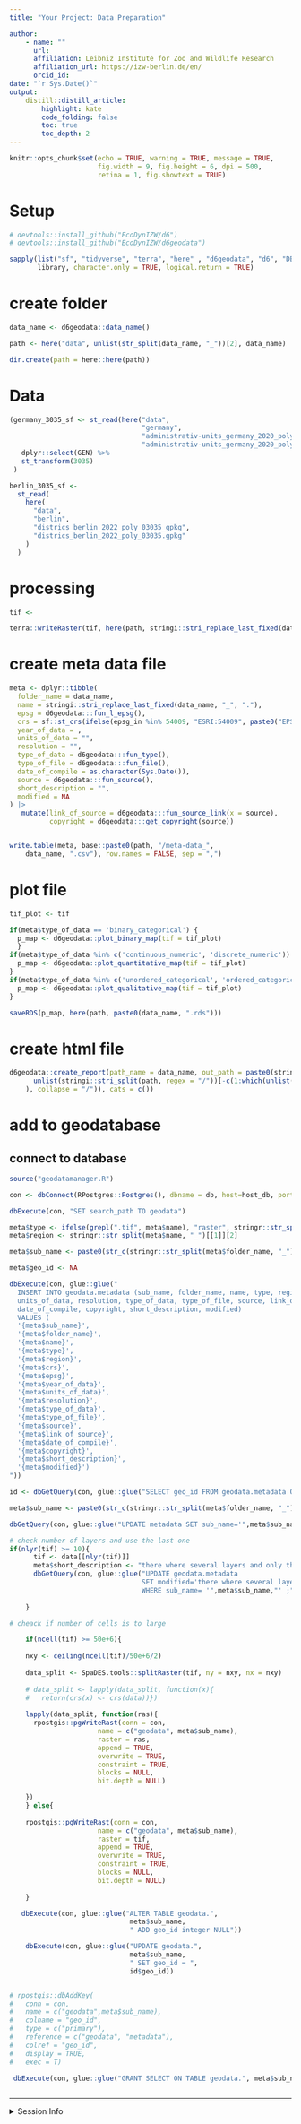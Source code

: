 ```yaml
---
title: "Your Project: Data Preparation" 

author:
    - name: ""
      url: 
      affiliation: Leibniz Institute for Zoo and Wildlife Research
      affiliation_url: https://izw-berlin.de/en/
      orcid_id: 
date: "`r Sys.Date()`"
output: 
    distill::distill_article:
        highlight: kate
        code_folding: false  
        toc: true            
        toc_depth: 2         
---
```



```r
knitr::opts_chunk$set(echo = TRUE, warning = TRUE, message = TRUE,
                      fig.width = 9, fig.height = 6, dpi = 500, 
                      retina = 1, fig.showtext = TRUE)
```

# Setup

```r
# devtools::install_github("EcoDynIZW/d6")
# devtools::install_github("EcoDynIZW/d6geodata")

sapply(list("sf", "tidyverse", "terra", "here" , "d6geodata", "d6", "DBI", "rpostgis"), 
       library, character.only = TRUE, logical.return = TRUE)
```

# create folder

```r
data_name <- d6geodata::data_name()

path <- here("data", unlist(str_split(data_name, "_"))[2], data_name)

dir.create(path = here::here(path))
```

# Data

```r
(germany_3035_sf <- st_read(here("data", 
                                 "germany",
                                 "administrativ-units_germany_2020_polygon_28532_gpkg",
                                 "administrativ-units_germany_2020_polygon_28532.gpkg")) %>% 
   dplyr::select(GEN) %>% 
   st_transform(3035)
 )

berlin_3035_sf <-
  st_read(
    here(
      "data",
      "berlin",
      "districs_berlin_2022_poly_03035_gpkg",
      "districs_berlin_2022_poly_03035.gpkg"
    )
  )

```

# processing

```r
tif <- 

terra::writeRaster(tif, here(path, stringi::stri_replace_last_fixed(data_name, "_", ".")), overwrite = TRUE)
```

# create meta data file

```r
meta <- dplyr::tibble(
  folder_name = data_name,
  name = stringi::stri_replace_last_fixed(data_name, "_", "."),
  epsg = d6geodata:::fun_l_epsg(),
  crs = sf::st_crs(ifelse(epsg_in %in% 54009, "ESRI:54009", paste0("EPSG:", epsg_in)))$proj4string,
  year_of_data = ,
  units_of_data = "",
  resolution = "",
  type_of_data = d6geodata:::fun_type(),
  type_of_file = d6geodata:::fun_file(),
  date_of_compile = as.character(Sys.Date()),
  source = d6geodata:::fun_source(),
  short_description = "",
  modified = NA
) |> 
   mutate(link_of_source = d6geodata:::fun_source_link(x = source),
          copyright = d6geodata:::get_copyright(source))


write.table(meta, base::paste0(path, "/meta-data_", 
    data_name, ".csv"), row.names = FALSE, sep = ",")
```

# plot file

```r
tif_plot <- tif

if(meta$type_of_data == 'binary_categorical') {
  p_map <- d6geodata::plot_binary_map(tif = tif_plot)
  }
if(meta$type_of_data %in% c('continuous_numeric', 'discrete_numeric')) {
  p_map <- d6geodata::plot_quantitative_map(tif = tif_plot)
}
if(meta$type_of_data %in% c('unordered_categorical', 'ordered_categorical')) {
  p_map <- d6geodata::plot_qualitative_map(tif = tif_plot)
}

saveRDS(p_map, here(path, paste0(data_name, ".rds")))
```

# create html file

```r
d6geodata::create_report(path_name = data_name, out_path = paste0(stringi::stri_c((
      unlist(stringi::stri_split(path, regex = "/"))[-c(1:which(unlist(stringi::stri_split(path, regex = "/")) %in% "GeoData")-1)]
    ), collapse = "/")), cats = c())
```

# add to geodatabase

## connect to database

```r
source("geodatamanager.R")

con <- dbConnect(RPostgres::Postgres(), dbname = db, host=host_db, port=db_port, user=db_user, password=db_password)  

dbExecute(con, "SET search_path TO geodata")
```


```r
meta$type <- ifelse(grepl(".tif", meta$name), "raster", stringr::str_split(meta$name, "_")[[1]][4])
meta$region <- stringr::str_split(meta$name, "_")[[1]][2]

meta$sub_name <- paste0(str_c(stringr::str_split(meta$folder_name, "_")[[1]] %>% str_sub(1,2), collapse = ""))

meta$geo_id <- NA

dbExecute(con, glue::glue("
  INSERT INTO geodata.metadata (sub_name, folder_name, name, type, region, crs, epsg, year_of_data,
  units_of_data, resolution, type_of_data, type_of_file, source, link_of_source,
  date_of_compile, copyright, short_description, modified)
  VALUES (
  '{meta$sub_name}',
  '{meta$folder_name}',
  '{meta$name}',
  '{meta$type}',
  '{meta$region}',
  '{meta$crs}',
  '{meta$epsg}',
  '{meta$year_of_data}',
  '{meta$units_of_data}',
  '{meta$resolution}',
  '{meta$type_of_data}',
  '{meta$type_of_file}',
  '{meta$source}',
  '{meta$link_of_source}',
  '{meta$date_of_compile}',
  '{meta$copyright}',
  '{meta$short_description}',
  '{meta$modified}')
"))

id <- dbGetQuery(con, glue::glue("SELECT geo_id FROM geodata.metadata ORDER BY geo_id DESC LIMIT 1;"))

meta$sub_name <- paste0(str_c(stringr::str_split(meta$folder_name, "_")[[1]] %>% str_sub(1,2), collapse = ""), id)

dbGetQuery(con, glue::glue("UPDATE metadata SET sub_name='",meta$sub_name,"' WHERE geo_id=",id$geo_id,";"))

# check number of layers and use the last one
if(nlyr(tif) >= 10){
      tif <- data[[nlyr(tif)]]
      meta$short_description <- "there where several layers and only the last one was used."
      dbGetQuery(con, glue::glue("UPDATE geodata.metadata 
                                 SET modified='there where several layers and only the last one was used. Please contact the database manager to get the more or all layers' 
                                 WHERE sub_name= '",meta$sub_name,"' ;"))
      
    }

# cheack if number of cells is to large

    if(ncell(tif) >= 50e+6){
      
    nxy <- ceiling(ncell(tif)/50e+6/2)
    
    data_split <- SpaDES.tools::splitRaster(tif, ny = nxy, nx = nxy)
    
    # data_split <- lapply(data_split, function(x){
    #   return(crs(x) <- crs(data))})
    
    lapply(data_split, function(ras){
      rpostgis::pgWriteRast(conn = con,
                      name = c("geodata", meta$sub_name),
                      raster = ras,
                      append = TRUE,
                      overwrite = TRUE,
                      constraint = TRUE,
                      blocks = NULL,
                      bit.depth = NULL)

    }) 
    } else{
    
    rpostgis::pgWriteRast(conn = con,
                      name = c("geodata", meta$sub_name),
                      raster = tif,
                      append = TRUE,
                      overwrite = TRUE,
                      constraint = TRUE,
                      blocks = NULL,
                      bit.depth = NULL)
      
    }

   dbExecute(con, glue::glue("ALTER TABLE geodata.",
                              meta$sub_name,
                              " ADD geo_id integer NULL"))

    dbExecute(con, glue::glue("UPDATE geodata.",
                              meta$sub_name,
                              " SET geo_id = ",
                              id$geo_id))


# rpostgis::dbAddKey(
#   conn = con,
#   name = c("geodata",meta$sub_name),
#   colname = "geo_id",
#   type = c("primary"),
#   reference = c("geodata", "metadata"),
#   colref = "geo_id",
#   display = TRUE,
#   exec = T)

 dbExecute(con, glue::glue("GRANT SELECT ON TABLE geodata.", meta$sub_name," TO gis_d6;"))



```

***

<details><summary>Session Info</summary>

```r
## DO NOT REMOVE!
Sys.time()
#git2r::repository() ## uncomment if you are using GitHub
sessionInfo()
```

</details>

